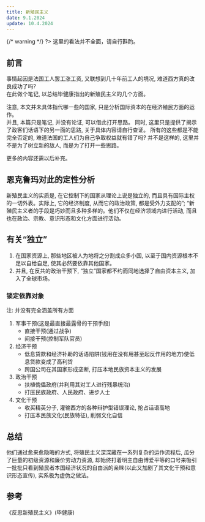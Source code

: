 ```yaml
---
title: 新殖民主义
date: 9.1.2024
update: 10.4.2024
---
```


{/* warning */}
?> 这里的看法并不全面，请自行斟酌。

## 前言

事情起因是法国工人罢工涨工资, 又联想到几十年前工人的境况, 难道西方真的改良成功了吗?  
在此做个笔记, 以总结毕健康指出的新殖民主义的几个方面。

注意, 本文并未具体指代哪一些的国家, 只是分析国际资本的在经济殖民方面的运作。  
并且, 本篇只是笔记, 并没有论证, 可以借此打开思路。
同时, 这里只是提供了揭示了政客们话语下的另一面的思路, 关于具体内容请自行查证。
所有的这些都是不能完全否定的, 难道法国的工人们为自己争取权益就有错了吗? 并不是这样的, 这里并不是为了树立新的敌人, 而是为了打开一些思路。

更多的内容还需以后补充。

## 恩克鲁玛对此的定性分析

新殖民主义的实质是, 在它控制下的国家从理论上说是独立的, 而且具有国际主权的一切外表。实际上, 它的经济制度, 从而它的政治政策, 都是受外力支配的”; “新殖民主义者的手段是巧妙而且多种多样的。他们不仅在经济领域内进行活动, 而且也在政治、宗教、意识形态和文化方面进行活动。

## 有关“独立”

1. 在国家资源上, 那些地区被人为地将之分割成众多小国, 以至于国内资源根本不足以自给自足, 使其必然要依靠其他国家。
2. 并且, 在反共的政治干预下, “独立”国家都不约而同地选择了自由资本主义, 加入了全球市场。

### 锁定依靠对象

注: 并没有完全涵盖所有方面

1. 军事干预(这是最直接最露骨的干预手段)
   - 直接干预(通过战争)
   - 间接干预(控制军队官员)
2. 经济干预
   - 低息贷款和经济补助的话语陷阱(钱用在没有用甚至起反作用的地方)使低息贷款变成了高利贷
   - 跨国公司在其国家形成垄断, 打压本地民族资本主义的发展
3. 政治干预
   - 扶植傀儡政府(并利用其对工人进行残暴统治)
   - 打压民族政府、人民政府、进步人士
4. 文化干预
   - 收买精英分子, 灌输西方的各种辩护型错误理论, 抢占话语高地
   - 打压本民族文化(民族特征), 削弱文化自信

## 总结

他们通过愈来愈隐晦的方式, 将殖民主义深深藏在一系列复杂的运作流程后, 瓜分了巨量的初级资源和廉价劳动力资源, 却始终打着明主自由博爱平等的口号来吸引一批批只看到殖民者本国经济状况的自由派的亲睐(以此又加剧了其文化干预和意识形态宣传), 实系极为虚伪之做法。

## 参考

《反思新殖民主义》(毕健康)
